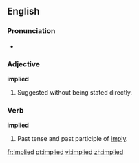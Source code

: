 ==English==

===Pronunciation===
*{{audio|en-us-implied.ogg|Audio (US)}}


===Adjective===
'''implied'''

# Suggested without being stated directly.

===Verb===
'''implied'''

# Past tense and past participle of [[imply]].

[[fr:implied]]
[[pt:implied]]
[[vi:implied]]
[[zh:implied]]